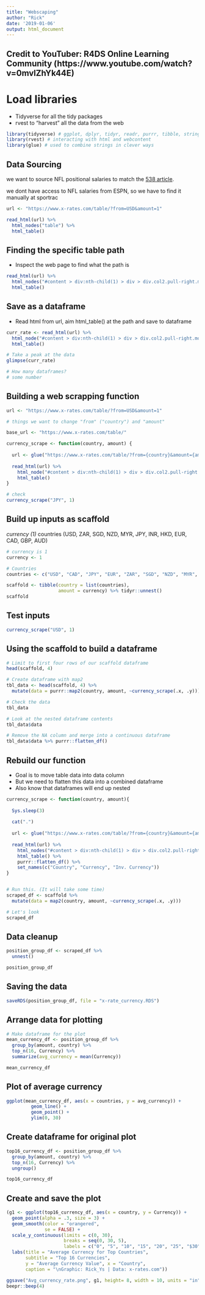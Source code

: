 ```yaml
---
title: "Webscaping"
author: "Rick"
date: '2019-01-06'
output: html_document
---
```

## Credit to YouTuber: R4DS Online Learning Community (https://www.youtube.com/watch?v=0mvlZhYk44E)

# Load libraries

* Tidyverse for all the tidy packages
* rvest to "harvest" all the data from the web

```r
library(tidyverse) # ggplot, dplyr, tidyr, readr, purrr, tibble, stringr, forcats
library(rvest) # interacting with html and webcontent
library(glue) # used to combine strings in clever ways
```

## Data Sourcing

we want to source NFL positional salaries to match the
[538 article](https://fivethirtyeight.com/features/running-backs-are-finally-getting-paid-what-theyre-worth/).

we dont have access to NFL salaries from ESPN, so we have to find it manually at sportrac

```r
url <- "https://www.x-rates.com/table/?from=USD&amount=1"

read_html(url) %>%
  html_nodes("table") %>%
  html_table()
```

## Finding the specific table path
* Inspect the web page to find what the path is

```r
read_html(url) %>%
  html_nodes("#content > div:nth-child(1) > div > div.col2.pull-right.module.bottomMargin > div.moduleContent > table:nth-child(4)") %>%
  html_table()
```

## Save as a dataframe

* Read html from url, aim html_table() at the path and save to dataframe

```r
curr_rate <- read_html(url) %>%
  html_node("#content > div:nth-child(1) > div > div.col2.pull-right.module.bottomMargin > div.moduleContent > table:nth-child(4)") %>%
  html_table()

# Take a peak at the data
glimpse(curr_rate)

# How many dataframes?
# some number
```


## Building a web scrapping function

```r
url <- "https://www.x-rates.com/table/?from=USD&amount=1"

# things we want to change "from" ("country") and "amount"

base_url <- "https://www.x-rates.com/table/"

currency_scrape <- function(country, amount) {
  
  url <- glue("https://www.x-rates.com/table/?from={country}&amount={amount}")
  
  read_html(url) %>%
    html_node("#content > div:nth-child(1) > div > div.col2.pull-right.module.bottomMargin > div.moduleContent >     table:nth-child(4)") %>%
    html_table()
}

# check
currency_scrape("JPY", 1)
```

## Build up inputs as scaffold

*currency (1)
*countries (USD, ZAR, SGD, NZD, MYR, JPY, INR, HKD, EUR, CAD, GBP, AUD)

```r
# currency is 1
currency <- 1

# Countries
countries <- c("USD", "CAD", "JPY", "EUR", "ZAR", "SGD", "NZD", "MYR", "INR", "HKD", "GBP", "AUD")

scaffold <- tibble(country = list(countries),
                   amount = currency) %>% tidyr::unnest()
scaffold
```

## Test inputs

```r
currency_scrape("USD", 1)
```

## Using the scaffold to build a dataframe

```r
# Limit to first four rows of our scaffold dataframe
head(scaffold, 4)

# Create dataframe with map2
tbl_data <- head(scaffold, 4) %>%
  mutate(data = purrr::map2(country, amount, ~currency_scrape(.x, .y)))

# Check the data
tbl_data

# Look at the nested dataframe contents
tbl_data$data

# Remove the NA column and merge into a continuous dataframe
tbl_data$data %>% purrr::flatten_df()
```

## Rebuild our function
* Goal is to move table data into data column
* But we need to flatten this data into a combined dataframe
* Also know that dataframes will end up nested

```r

currency_scrape <- function(country, amount){
  
  Sys.sleep(3)
  
  cat(".")
  
  url <- glue("https://www.x-rates.com/table/?from={country}&amount={amount}")
  
  read_html(url) %>%
    html_nodes("#content > div:nth-child(1) > div > div.col2.pull-right.module.bottomMargin > div.moduleContent >     table:nth-child(4)") %>%
    html_table() %>%
    purrr::flatten_df() %>%
    set_names(c("Country", "Currency", "Inv. Currency"))
}


# Run this. (It will take some time)
scraped_df <- scaffold %>%
  mutate(data = map2(country, amount, ~currency_scrape(.x, .y)))

# Let's look
scraped_df 
```

## Data cleanup

```r
position_group_df <- scraped_df %>%
  unnest()

position_group_df
```

## Saving the data

```r
saveRDS(position_group_df, file = "x-rate_currency.RDS")
```

## Arrange data for plotting

```r
# Make dataframe for the plot
mean_currency_df <- position_group_df %>%
  group_by(amount, country) %>%
  top_n(16, Currency) %>%
  summarize(avg_currency = mean(Currency))

mean_currency_df
```

## Plot of average currency

```r
ggplot(mean_currency_df, aes(x = countries, y = avg_currency)) + 
         geom_line() +
         geom_point() +
         ylim(0, 30)
```

## Create dataframe for original plot

```r
top16_currency_df <- position_group_df %>%
  group_by(amount, country) %>%
  top_n(16, Currency) %>%
  ungroup()

top16_currency_df
```

## Create and save the plot

```r
(g1 <- ggplot(top16_currency_df, aes(x = country, y = Currency)) +
  geom_point(alpha = .3, size = 3) +
  geom_smooth(color = "orangered",
              se = FALSE) +
  scale_y_continuous(limits = c(0, 30),
                     breaks = seq(0, 30, 5),
                     labels = c("0", "5", "10", "15", "20", "25", "$30")) +
  labs(title = "Average Currency for Top Countries",
       subtitle = "Top 16 Currencies",
       y = "Average Currency Value", x = "Country",
       caption = "\nGraphic: Rick_Ys | Data: x-rates.com"))

ggsave("Avg_currency_rate.png", g1, height= 8, width = 10, units = "in", dpi = 600)
beepr::beep(4)
```














